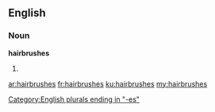 ==English==

===Noun===
'''hairbrushes'''

# {{plural of|hairbrush}}

[[Category:English plurals ending in "-es"]]

[[ar:hairbrushes]]
[[fr:hairbrushes]]
[[ku:hairbrushes]]
[[my:hairbrushes]]